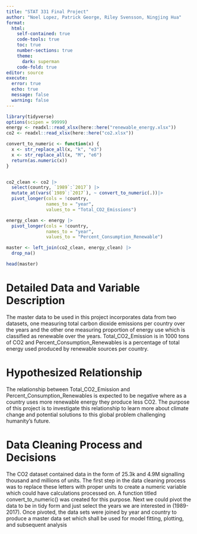 ```yaml
---
title: "STAT 331 Final Project"
author: "Noel Lopez, Patrick George, Riley Svensson, Ningjing Hua"
format: 
  html:
    self-contained: true
    code-tools: true
    toc: true
    number-sections: true
    theme: 
      dark: superman
    code-fold: true
editor: source
execute: 
  error: true
  echo: true
  message: false
  warning: false
---
```


```r
library(tidyverse)
options(scipen = 99999)
energy <- readxl::read_xlsx(here::here("renewable_energy.xlsx"))
co2 <- readxl::read_xlsx(here::here("co2.xlsx"))

```

```r
convert_to_numeric <- function(x) {
  x <- str_replace_all(x, "k", "e3")
  x <- str_replace_all(x, "M", "e6")
  return(as.numeric(x))
}


co2_clean <- co2 |>
  select(country, `1989`:`2017`) |>
  mutate_at(vars(`1989`:`2017`), ~ convert_to_numeric(.))|>
  pivot_longer(cols = !country,
               names_to = "year",
               values_to = "Total_CO2_Emissions")

energy_clean <- energy |>
  pivot_longer(cols = !country,
               names_to = "year",
               values_to = "Percent_Consumption_Renewable")

master <- left_join(co2_clean, energy_clean) |> 
  drop_na()

head(master)
```
# Detailed Data and Variable Description

The master data to be used in this project incorporates data from two datasets, one measuring total carbon dioxide emissions per country over the years and the other one measuring proportion of energy use which is classified as renewable over the years. Total_CO2_Emission is in 1000 tons of CO2 and Percent_Consumption_Renewables is a percentage of total energy used produced by renewable sources per country. 

# Hypothesized Relationship

The relationship between Total_CO2_Emission and Percent_Consumption_Renewables is expected to be negative where as a country uses more renewable energy they produce less CO2. The purpose of this project is to investigate this relationship to learn more about climate change and potential solutions to this global problem challenging humanity's future.


# Data Cleaning Process and Decisions

The CO2 dataset contained data in the form of 25.3k and 4.9M signalling thousand and millions of units. The first step in the data cleaning process was to replace these letters with proper units to create a numeric variable which could have calculations processed on. A function titled convert_to_numeric() was created for this purpose. Next we could pivot the data to be in tidy form and just select the years we are interested in (1989-2017). Once pivoted, the data sets were joined by year and country to produce a master data set which shall be used for model fitting, plotting, and subsequent analysis

